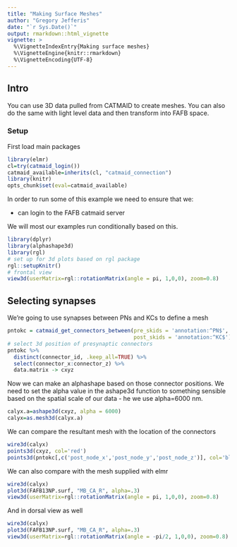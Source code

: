 ```yaml
---
title: "Making Surface Meshes"
author: "Gregory Jefferis"
date: "`r Sys.Date()`"
output: rmarkdown::html_vignette
vignette: >
  %\VignetteIndexEntry{Making surface meshes}
  %\VignetteEngine{knitr::rmarkdown}
  %\VignetteEncoding{UTF-8}
---
```

## Intro
You can use 3D data pulled from CATMAID to create meshes. You can also do the 
same with light level data and then transform into FAFB space.

### Setup
First load main packages
```r
library(elmr)
cl=try(catmaid_login())
catmaid_available=inherits(cl, "catmaid_connection")
library(knitr)
opts_chunk$set(eval=catmaid_available)
```

In order to run some of this example we need to ensure that we:

* can login to the FAFB catmaid server

We will most our examples run conditionally based on this.

```r
library(dplyr)
library(alphashape3d)
library(rgl)
# set up for 3d plots based on rgl package
rgl::setupKnitr()
# frontal view
view3d(userMatrix=rgl::rotationMatrix(angle = pi, 1,0,0), zoom=0.8)
```


## Selecting synapses 

We're going to use synapses between PNs and KCs to define a mesh

```r
pntokc = catmaid_get_connectors_between(pre_skids = 'annotation:^PN$',
                                        post_skids = 'annotation:^KC$')
# select 3d position of presynaptic connectors
pntokc %>% 
  distinct(connector_id, .keep_all=TRUE) %>%
  select(connector_x:connector_z) %>%
  data.matrix -> cxyz
```

Now we can make an alphashape based on those connector positions. We need to set
the alpha value in the ashape3d function to something sensible based on the 
spatial scale of our data - he we use alpha=6000 nm.

```r
calyx.a=ashape3d(cxyz, alpha = 6000)
calyx=as.mesh3d(calyx.a)
```

We can compare the resultant mesh with the location of the connectors

```r
wire3d(calyx)
points3d(cxyz, col='red')
points3d(pntokc[,c('post_node_x','post_node_y','post_node_z')], col='blue')
```

We can also compare with the mesh supplied with elmr

```r
wire3d(calyx)
plot3d(FAFB13NP.surf, "MB_CA_R", alpha=.3)
view3d(userMatrix=rgl::rotationMatrix(angle = pi, 1,0,0), zoom=0.8)
```
And in dorsal view as well
```r
wire3d(calyx)
plot3d(FAFB13NP.surf, "MB_CA_R", alpha=.3)
view3d(userMatrix=rgl::rotationMatrix(angle = -pi/2, 1,0,0), zoom=0.8)
```
